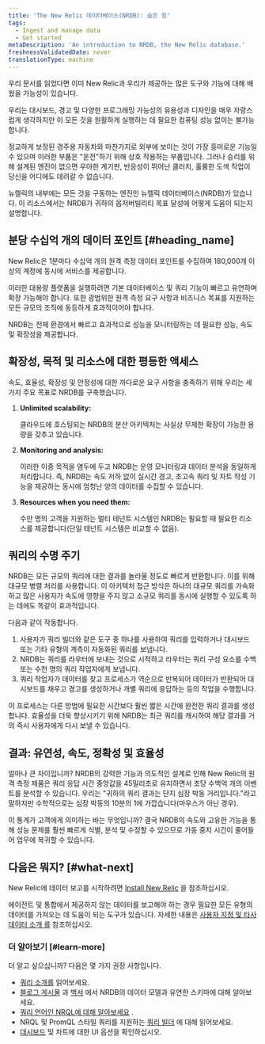 ```yaml
---
title: 'The New Relic 데이터베이스(NRDB): 숨은 힘'
tags:
  - Ingest and manage data
  - Get started
metaDescription: 'An introduction to NRDB, the New Relic database.'
freshnessValidatedDate: never
translationType: machine
---
```


우리 문서를 읽었다면 이미 New Relic과 우리가 제공하는 많은 도구와 기능에 대해 배웠을 가능성이 있습니다.

우리는 대시보드, 경고 및 다양한 프로그래밍 가능성의 유용성과 디자인을 매우 자랑스럽게 생각하지만 이 모든 것을 원활하게 실행하는 데 필요한 컴퓨팅 성능 없이는 불가능합니다.

정교하게 보정된 경주용 자동차와 마찬가지로 외부에 보이는 것이 가장 흥미로운 기능일 수 있으며 이러한 부품은 "운전"하기 위해 상호 작용하는 부품입니다. 그러나 승리를 위해 설계된 엔진이 없으면 우아한 계기판, 반응성이 뛰어난 클러치, 훌륭한 도색 작업이 당신을 어디에도 데려갈 수 없습니다.

뉴렐릭의 내부에는 모든 것을 구동하는 엔진인 뉴렐릭 데이터베이스(NRDB)가 있습니다. 이 리소스에서는 NRDB가 귀하의 옵저버빌리티 목표 달성에 어떻게 도움이 되는지 설명합니다.

## 분당 수십억 개의 데이터 포인트 [#heading_name]

New Relic은 1분마다 수십억 개의 원격 측정 데이터 포인트를 수집하여 180,000개 이상의 계정에 동시에 서비스를 제공합니다.

이러한 대용량 플랫폼을 실행하려면 기본 데이터베이스 및 쿼리 기능이 빠르고 유연하며 확장 가능해야 합니다. 또한 광범위한 원격 측정 요구 사항과 비즈니스 목표를 지원하는 모든 규모의 조직에 동등하게 효과적이어야 합니다.

NRDB는 전체 환경에서 빠르고 효과적으로 성능을 모니터링하는 데 필요한 성능, 속도 및 확장성을 제공합니다.

## 확장성, 목적 및 리소스에 대한 평등한 액세스

속도, 효율성, 확장성 및 안정성에 대한 까다로운 요구 사항을 충족하기 위해 우리는 세 가지 주요 목표로 NRDB를 구축했습니다.

1. <DNT>**Unlimited scalability:**</DNT>

   클라우드에 호스팅되는 NRDB의 분산 아키텍처는 사실상 무제한 확장이 가능한 용량을 갖추고 있습니다.

2. <DNT>**Monitoring and analysis:**</DNT>

   이러한 이중 목적을 염두에 두고 NRDB는 운영 모니터링과 데이터 분석을 동일하게 처리합니다. 즉, NRDB는 속도 저하 없이 실시간 경고, 초고속 쿼리 및 차트 작성 기능을 제공하는 동시에 엄청난 양의 데이터를 수집할 수 있습니다.

3. <DNT>**Resources when you need them:**</DNT>

   수만 명의 고객을 지원하는 멀티 테넌트 시스템인 NRDB는 필요할 때 필요한 리소스를 제공합니다(단일 테넌트 시스템은 비교할 수 없음).

## 쿼리의 수명 주기

NRDB는 모든 규모의 쿼리에 대한 결과를 놀라울 정도로 빠르게 반환합니다. 이를 위해 대규모 병렬 처리를 사용합니다. 이 아키텍처 접근 방식은 하나의 대규모 쿼리를 가속화하고 많은 사용자가 속도에 영향을 주지 않고 소규모 쿼리를 동시에 실행할 수 있도록 하는 데에도 똑같이 효과적입니다.

다음과 같이 작동합니다.

1. 사용자가 쿼리 빌더와 같은 도구 중 하나를 사용하여 쿼리를 입력하거나 대시보드 또는 기타 유형의 계측이 자동화된 쿼리를 보냅니다.
2. NRDB는 쿼리를 라우터에 보내는 것으로 시작하고 라우터는 쿼리 구성 요소를 수백 또는 수천 명의 쿼리 작업자에게 보냅니다.
3. 쿼리 작업자가 데이터를 찾고 프로세스가 역순으로 반복되어 데이터가 반환되어 대시보드를 채우고 경고를 생성하거나 개별 쿼리에 응답하는 등의 작업을 수행합니다.

이 프로세스는 다른 방법에 필요한 시간보다 훨씬 짧은 시간에 완전한 쿼리 결과를 생성합니다. 효율성을 더욱 향상시키기 위해 NRDB는 최근 쿼리를 캐시하여 해당 결과를 거의 즉시 사용자에게 다시 보낼 수 있습니다.

## 결과: 유연성, 속도, 정확성 및 효율성

얼마나 큰 차이입니까? NRDB의 강력한 기능과 의도적인 설계로 인해 New Relic의 원격 측정 제품은 쿼리 응답 시간 중앙값을 45밀리초로 유지하면서 초당 수백억 개의 이벤트를 분석할 수 있습니다. 우리는 "귀하의 쿼리 결과는 단지 심장 박동 거리입니다."라고 말하지만 수학적으로는 심장 박동의 10분의 1에 가깝습니다(마우스가 아닌 경우).

이 통계가 고객에게 의미하는 바는 무엇입니까? 결국 NRDB의 속도와 고유한 기능을 통해 성능 문제를 훨씬 빠르게 식별, 분석 및 수정할 수 있으므로 가동 중지 시간이 줄어들어 업무에 복귀할 수 있습니다.

## 다음은 뭐지? [#what-next]

New Relic에 데이터 보고를 시작하려면 [Install New Relic](/docs/new-relic-solutions/new-relic-one/install-configure/install-new-relic) 을 참조하십시오.

에이전트 및 통합에서 제공하지 않는 데이터를 보고해야 하는 경우 필요한 모든 유형의 데이터를 가져오는 데 도움이 되는 도구가 있습니다. 자세한 내용은 [사용자 지정 및 타사 데이터 소개 를](/docs/telemetry-data-platform/custom-data/intro-custom-data) 참조하십시오.

### 더 알아보기 [#learn-more]

더 알고 싶으십니까? 다음은 몇 가지 권장 사항입니다.

* [쿼리 소개를](/docs/query-your-data/explore-query-data/get-started/introduction-querying-new-relic-data) 읽어보세요.
* [블로그 게시물](https://blog.newrelic.com/product-news/nrdb-design-principles/) 과 [백서](https://newrelic.com/resources/white-papers/inside-nrdb-flexible-unified-database) 에서 NRDB의 데이터 모델과 유연한 스키마에 대해 알아보세요.
* [쿼리 언어인 NRQL에 대해 알아보세요](/docs/query-your-data/nrql-new-relic-query-language/get-started/introduction-nrql-new-relics-query-language) .
* NRQL 및 PromQL 스타일 쿼리를 지원하는 [쿼리 빌더](/docs/query-your-data/explore-query-data/query-builder/use-advanced-nrql-mode-query-data) 에 대해 읽어보세요.
* [대시보드](/docs/query-your-data/explore-query-data/dashboards/introduction-dashboards) 및 차트에 대한 UI 옵션을 확인하십시오.